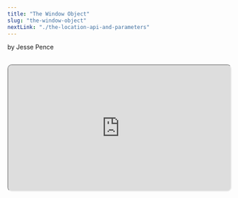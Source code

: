 ```yaml
---
title: "The Window Object"
slug: "the-window-object"
nextLink: "./the-location-api-and-parameters"
---
```



by Jesse Pence

<Cat />

<br />

<iframe
  style="height: fit-content; aspect-ratio: 16/9; width: 100%; border-radius: 10px; shadow: 0 10px 10px 0 rgba(0, 0, 0, 0.2);"
  src="https://www.youtube.com/embed/GOsTR2HrE3A"
  id="ytplayer"
/>

<br />

## **Table of Contents**

<br />

<a href="#introduction">Introduction</a>
<a href="#code-and-demo">Code and Demo</a>
<a href="#conclusion">Conclusion</a>

<br />

## **Introduction**

<br />

So, as we learned in the last lesson, our state lives entirely within the browser. Luckily for us, browser developers give us reliable methods to access and manipulate that state. This is known as the Browser Object Model, or BOM.

<br />

Over the years, several APIs have been added to the BOM, and they are all accessible through the `window` object. The `window` object simply represents the active browser window or tab. It is the global object in the browser, meaning it contains all of the other objects.

<br />

We will be using several of these APIs as we build our SPA. Indeed, it would be extremely difficult without them. The next few chapters will go through how we will implement each API specifically, but for now, let's just take a look at some simple code to see how we can access the `window` object.

<br />

## **Code and Demo**

<br />

So, if it makes sense to keep parts of your application's state connected to the URL so that links and bookmarks will work correctly, how do we access the URL? We'll start with the location API because it's relatively obvious to see how this will help us.

<br />

<div
  style={{
    maxWidth: "100%",
    overflow: "auto",
    borderRadius: "5px",
    fontSize: "1.3rem",
  }}
>

index.html

```html
<!-- Meta tags, etc. -->
  <body>
    <button id="btn">Click me to see your current path.</button>
    <div class="App">I'm waiting...</div>
  <script defer>
    let App = document.querySelector(".App")
    let button = document.querySelector("#btn")

    let path = window.location.pathname

    button.addEventListener("click", () => {
      App.innerHTML = "The path is currently " + path
      button.innerHTML = "This works with ANY path!"
    })

console.log(window)
  </script>
</body>
</html>
```

</div>

<br />

Save this code into our environment, and then load up something wild like:

<div
  style={{
    maxWidth: "100%",
    overflow: "auto",
    borderRadius: "5px",
    fontSize: "1.3rem",
  }}
>

http://localhost:3000/i/like/cheese?i-hate-nazis#controversial

</div>

<br />

<iframe
  style="height: fit-content; aspect-ratio: 16/9; width: 100%; border: 2px solid #000; border-radius: 10px; shadow: 0 10px 10px 0 rgba(0, 0, 0, 0.2);"
  src="/demos/csr/ch5/demo/START-HERE/i/like/cheese?i-hate-nazis#controversial"
  id="demo"
/>

<br />

Press the button. Hmm, only part of that path was recorded. Where did everything after the question mark go? Press F12 again and check out that console log. Open the object. I purposefully console.logged the entire window object so you could see how much is in here. Scroll down to “location” and look in there. Pretty crazy, right? But, there's a ton of really helpful information in there that we're gonna exploit as we continue our journey.

<br />

First, we have the helpful property that I made most obvious with the button. This is the path name. This is everything after the hostname of your website, including the '/'. This is the most important and most obvious part of the URL to the user, especially when they bookmark it. They want to know that “/i/like/cheese” will lead to the same information every time!

<br />

We generally want to target the path when we're doing client-side routing because every other part of the URL is variable. If your website is hosted on http://KanyeWestRulesForever.com, [^1] you probably want to change the domain. But, if you used the “href” property when building your site, then you'll have to change every single line of code that references this. Relative links are much more flexible, and they're the standard for modern web development.

<br />

Next, let's discuss the two main methods of programmatic customization in our arsenal. As you can see, we're going to rely on the path to know exactly where we are in the app, so we can't serve different content based on the path unless we use some of the state persistence techniques we'll talk about in chapter 8. Luckily, the location API sequesters anything written after a '?' or a '#' as 'search' parameters or 'hash' fragments respectively.

<br />

For our search parameters, we have “?i-hate-nazis”[^2], and our hash fragment is "#controversial”. The search parameters are very aptly named, as they help us respond to the user's custom input. Generally, this will be used to query a database somewhere for specialized information. We can use this input to determine what we show the user, and I hope that it's easy to see how that could be useful in a variety of situations. The main difference with hash fragments is that they are usually used by web designers to apply “breadcrumbs” within a single page without requiring navigation to an entirely new page.

<br />

The hash fragment in the url can be used to direct the user to a particular part of the page. However, it is not limited to this, and developers have used hash fragments as a routing mechanism for their entire web sites in the past. While this is outdated and unrecommended, it shows that we are not limited to using fragments for simple in-page navigation.

<br />

## **Conclusion**

<br />

We're going to be exploring the location object and the various parameters in greater detail in the next chapter, but I hope that you can see how this will be useful in our app. We can use the URL as a way to store state-- both by storing the user's location in the pathname and by processing user input with search and hash parameters. This is just a taste of the power of the BOM, and we'll be using it extensively in the next few chapters. Next, we examine a few ways to use parameters to make our app more dynamic.

<br />

As always, here's a link to the code for this chapter:

<br />

<div
  style={{
    maxWidth: "100%",
    overflow: "auto",
    borderRadius: "5px",
    fontSize: "1.3rem",
  }}
>
  https://www.github.com/jazzypants1989/astro-solid-blog/tree/main/src/pages/demos/csr/ch5
</div>

<br />

[^1]: 1: To clarify, I think that Kanye West is an ass.
[^2]: 2: If you are a Nazi, please stop reading my tutorial. In fact, just stop.
